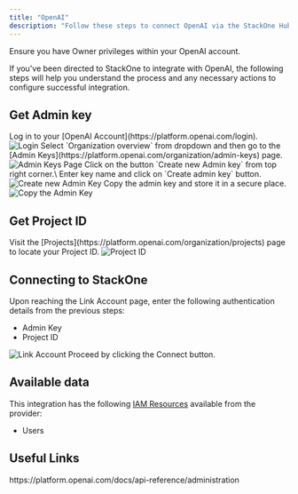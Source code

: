 ```yaml
---
title: "OpenAI"
description: "Follow these steps to connect OpenAI via the StackOne Hub successfully."
---
```



<Warning>
  Ensure you have Owner privileges within your OpenAI account.
</Warning>

If you've been directed to StackOne to integrate with OpenAI, the following steps will help you understand the process and any necessary actions to configure successful integration.

## Get Admin key

<Steps>
  <Step title="Log in to OpenAI">
    Log in to your [OpenAI Account](https://platform.openai.com/login).
    <Frame>
      <img className='rounded-md' style={{ margin: '0 auto', border: '1px solid #efefef' }} alt="Login" src="/images/openai/image1.png" />
    </Frame>
  </Step>
  <Step title="Go to Admin keys">
    Select `Organization overview` from dropdown and then go to the [Admin Keys](https://platform.openai.com/organization/admin-keys) page.
    <Frame>
      <img className='rounded-md' style={{ margin: '0 auto', border: '1px solid #efefef' }} alt="Admin Keys Page" src="/images/openai/image2.png" />
    </Frame>
  </Step>

  <Step title="Create new Admin Key">
      Click on the button `Create new Admin key` from top right corner.\
      Enter key name and click on `Create admin key` button.
    <Frame>
      <img className='rounded-md' style={{ margin: '0 auto', border: '1px solid #efefef' }} alt="Create new Admin Key" src="/images/openai/image3.png" />
    </Frame>
  </Step>

  <Step title="Copy the Admin Key">
      Copy the admin key and store it in a secure place.
    <Frame>
      <img className='rounded-md' style={{ margin: '0 auto', border: '1px solid #efefef' }} alt="Copy the Admin Key" src="/images/openai/image4.png" />
    </Frame>
  </Step>
</Steps>

## Get Project ID

<Steps>
    <Step title="Get Project ID">
       Visit the [Projects](https://platform.openai.com/organization/projects) page to locate your Project ID.
    <Frame>
      <img className='rounded-md' style={{ width: '400px', margin: '0 auto', border: '1px solid #efefef' }} alt="Project ID" src="/images/openai/image5.png" />
    </Frame>
    </Step>
</Steps>

## Connecting to StackOne

<Steps>
  <Step title="Enter Authentication Details">
    Upon reaching the Link Account page, enter the following authentication details from the previous steps:
    <ul>
      <li>Admin Key</li>
      <li>Project ID</li>
    </ul>
    <Frame>
      <img className='rounded-md' style={{ margin: '0 auto', border: '1px solid #efefef' }} alt="Link Account" src="/images/openai/image6.png" />
    </Frame>
  </Step>

  <Step title="Connect">
    Proceed by clicking the Connect button.
  </Step>
</Steps>

<IntegrationFooter />


## Available data

This integration has the following [IAM Resources](https://docs.stackone.com/reference/iam_list_users) available from the provider:
<ul>
 <li>Users</li>
</ul>


## Useful Links
<Card title="API Documentation" icon="link" href="https://platform.openai.com/docs/api-reference/administration">
    https://platform.openai.com/docs/api-reference/administration
</Card>

